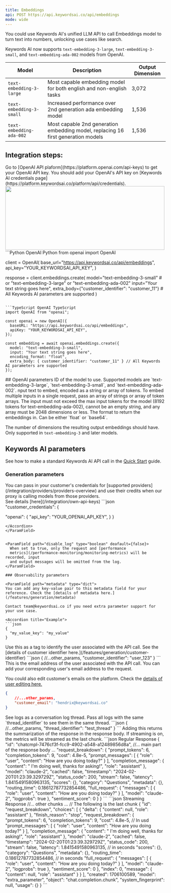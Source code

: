 ```yaml
---
title: Embeddings
api: POST https://api.keywordsai.co/api/embeddings
mode: wide
---
```


You could use Keywords AI's unified LLM API to call Embeddings model to turn text into numbers, unlocking use cases like search.

Keywords AI now supports `text-embedding-3-large`, `text-embedding-3-small`, and `text-embedding-ada-002` models from OpenAI.

| Model    | Description                           |  Output Dimension                     |
| -------- | ------------------------------------- | ------------------------------------- |
|`text-embedding-3-large`   | Most capable embedding model for both english and non-english tasks| 3,072|
|`text-embedding-3-small`   |Increased performance over 2nd generation ada embedding model | 1,536|
|`text-embedding-ada-002`   |Most capable 2nd generation embedding model, replacing 16 first generation models | 1,536|


## Integration steps:

<Steps>
<Step title="Get your OpenAI API key" >
Go to [OpenAI API plaform](https://platform.openai.com/api-keys) to get your OpenAI API key.
</Step>
<Step title="Add your credentials on Keywords AI credentials page" >
You should add your OpenAI's API key on [Keywords AI credentials page](https://platform.keywordsai.co/platform/api/credentials).
<img height="200" width="500"  src="/images/api-features/credentials.png"/>
</Step>

<Step title="Call your Embeddings model">
<CodeGroup>
```Python OpenAI Python
from openai import OpenAI

client = OpenAI(
    base_url="https://api.keywordsai.co/api/embeddings",
    api_key="YOUR_KEYWORDSAI_API_KEY",
)

response = client.embeddings.create(
    model="text-embedding-3-small" # or "text-embedding-3-large" or "text-embedding-ada-002"
    input="Your text string goes here",
    extra_body={"customer_identifier": "customer_11"}  # All Keywords AI parameters are supported
)
```

```TypeScript OpenAI TypeScript
import OpenAI from "openai";

const openai = new OpenAI({
  baseURL: "https://api.keywordsai.co/api/embeddings",
  apiKey: "YOUR_KEYWORDSAI_API_KEY",
});

const embedding = await openai.embeddings.create({
  model: "text-embedding-3-small",
  input: "Your text string goes here",
  encoding_format: "float",
  extra_body: { customer_identifier: "customer_11" } // All Keywords AI parameters are supported
});

```
</CodeGroup>
</Step>

</Steps>
## OpenAI parameters 
<ParamField path="model" type="string" required>
ID of the model to use. Supported models are `text-embedding-3-large`, `text-embedding-3-small`, and `text-embedding-ada-002`.
</ParamField>
<ParamField path="input" type="string or array" required>
nput text to embed, encoded as a string or array of tokens. To embed multiple inputs in a single request, pass an array of strings or array of token arrays. The input must not exceed the max input tokens for the model (8192 tokens for text-embedding-ada-002), cannot be an empty string, and any array must be 2048 dimensions or less.
</ParamField>
<ParamField path="encoding_format" type="string" Defaults={"float"}>
The format to return the embeddings in. Can be either `float` or `base64`.
</ParamField>
<ParamField path="dimensions" type="integer">

The number of dimensions the resulting output embeddings should have. Only supported in `text-embedding-3` and later models.
</ParamField>

## Keywords AI parameters
See how to make a standard Keywords AI API call in the [Quick Start](/get-started/quick-start) guide.
### Generation parameters

<ParamField path="customer_credentials" type="object">
You can pass in your customer's credentials for [supported providers](/integration/providers/providers-overview) and use their credits when our proxy is calling models from those providers. <br/>See details [here](/integration/own-api-keys)
<Accordion title="Example">
```json
"customer_credentials": {

  "openai": {
    "api_key": "YOUR_OPENAI_API_KEY",
  }
}
```
</Accordion>
</ParamField>


<ParamField path="disable_log" type="boolean" deafault={false}>
  When set to true, only the request and [performance
  metrics](/performance-monitoring/monitoring-metrics) will be recorded, input
  and output messages will be omitted from the log.
</ParamField>

### Observability parameters

<ParamField path="metadata" type="dict">
You can add any key-value pair to this metadata field for your reference. Check the [details of metadata here.](/features/generation/metadata)

Contact team@keywordsai.co if you need extra parameter support for your use case.

<Accordion title="Example">
```json
{
  "my_value_key": "my_value"
}
```
</Accordion>
</ParamField>

<ParamField path="customer_identifier" type="string">
  Use this as a tag to identify the user associated with the API call. See the [details of customer identifier here.](/features/generation/customer-identifier)
  <Accordion title="Example">
```json
{
    //...other_params,
    "customer_identifier": "user_123"
}
```
</Accordion>
</ParamField>

<ParamField path="customer_email" type="string">
  This is the email address of the user associated with the API call. You can add your corresponding user's email address to the request.
  
  You could also edit customer's emails on the platform. Check the [details of user editing here.](/features/user/user-creation)
    <Accordion title="Example">
```json
{
    //...other_params,
    "customer_email": "hendrix@keywordsai.co"
}
```
</Accordion>
</ParamField>
<ParamField path="thread_identifier" type="string">
  See logs as a conversation log thread. Pass all logs with the same `thread_identifier` to see them in the same thread.
    <Accordion title="Example">
```json
{
    //...other_params,
    "thread_identifier": "test_thread"
}
```
</Accordion>
</ParamField>

<ParamField path="request_breakdown" type="boolean" default={false}>
Adding this returns the summarization of the response in the response body. If streaming is on, the metrics will be streamed as the last chunk.

  <Accordion title="Properties">
    <CodeGroup>
```json Regular Response
{
  "id": "chatcmpl-7476cf3f-fcc9-4902-a548-a12489856d8a",
  //... main part of the response body ...
  "request_breakdown": {
    "prompt_tokens": 6,
    "completion_tokens": 9,
    "cost": 4.8e-5,
    "prompt_messages": [
      {
        "role": "user",
        "content": "How are you doing today?"
      }
    ],
    "completion_message": {
      "content": " I'm doing well, thanks for asking!",
      "role": "assistant"
    },
    "model": "claude-2",
    "cached": false,
    "timestamp": "2024-02-20T01:23:39.329729Z",
    "status_code": 200,
    "stream": false,
    "latency": 1.8415491580963135,
    "scores": {},
    "category": "Questions",
    "metadata": {},
    "routing_time": 0.18612787732854486,
    "full_request": {
      "messages": [
        {
          "role": "user",
          "content": "How are you doing today?"
        }
      ],
      "model": "claude-2",
      "logprobs": true
    },
    "sentiment_score": 0
  }
}
```
```json Streaming Response
//... other chunks ...
// The following is the last chunk
{
  "id": "request_breakdown",
  "choices": [
    {
      "delta": { "content": null, "role": "assistant" },
      "finish_reason": "stop",
      "request_breakdown": {
        "prompt_tokens": 6,
        "completion_tokens": 9,
        "cost": 4.8e-5, //  In usd
        "prompt_messages": [
          {
            "role": "user",
            "content": "How are you doing today?"
          }
        ],
        "completion_message": {
          "content": " I'm doing well, thanks for asking!",
          "role": "assistant"
        },
        "model": "claude-2",
        "cached": false,
        "timestamp": "2024-02-20T01:23:39.329729Z",
        "status_code": 200,
        "stream": false,
        "latency": 1.8415491580963135, // in seconds
        "scores": {},
        "category": "Questions",
        "metadata": {},
        "routing_time": 0.18612787732854486, // in seconds
        "full_request": {
          "messages": [
            {
              "role": "user",
              "content": "How are you doing today?"
            }
          ],
          "model": "claude-2",
          "logprobs": true
        },
        "sentiment_score": 0
      },
      "index": 0,
      "message": { "content": null, "role": "assistant" }
    }
  ],
  "created": 1706100589,
  "model": "extra_parameter",
  "object": "chat.completion.chunk",
  "system_fingerprint": null,
  "usage": {}
}
```
    </CodeGroup>
  </Accordion>
</ParamField>





<RequestExample>
</RequestExample>